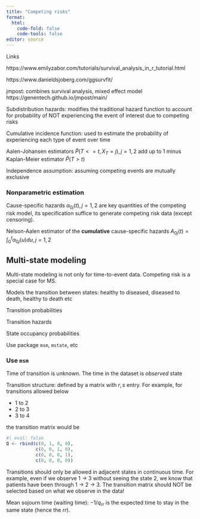 ```yaml
---
title: "Competing risks"
format: 
  html:
    code-fold: false
    code-tools: false
editor: source
---
```



Links 

https://www.emilyzabor.com/tutorials/survival_analysis_in_r_tutorial.html

https://www.danieldsjoberg.com/ggsurvfit/

jmpost: combines survival analysis, mixed effect model https://genentech.github.io/jmpost/main/



Subdistribution hazards: modifies the traditional hazard function to account for probability of NOT experiencing the event of interest due to competing risks

Cumulative incidence function: used to estimate the probability of experiencing each type of event over time

Aalen-Johansen estimators $\hat{P}(T<=t, X_T = j), j = 1, 2$ add up to 1 minus Kaplan-Meier estimator $\hat{P}(T>t)$

Independence assumption: assuming competing events are mutually exclusive


### Nonparametric estimation

Cause-specific hazards $\alpha_{0j}(t), j = 1,2$ are key quantities of the competing risk model, its specification suffice to generate competing risk data (except censoring).

Nelson-Aalen estimator of the **cumulative** cause-specific hazards $A_{0j}(t) = \int_0^t \alpha_{0j}(u) du, j = 1,2$ 









## Multi-state modeling

Multi-state modeling is not only for time-to-event data. Competing risk is a special case for MS.

Models the transition between states: healthy to diseased, diseased to death, healthy to death etc

Transition probabilities

Transition hazards

State occupancy probabilities 

Use package `msm`, `mstate`, etc

### Use `msm`

Time of transition is unknown. The time in the dataset is *observed* state

Transition structure: defined by a matrix with $r, s$ entry. For example, for transitions allowed below

- 1 to 2
- 2 to 3
- 3 to 4

the transition matrix would be 

```r
#| eval: false
Q <- rbind(c(0, 1, 0, 0), 
           c(0, 0, 1, 0), 
           c(0, 0, 0, 1),
           c(0, 0, 0, 0))
```

Transitions should only be allowed in adjacent states in continuous time. For example, even if we observe 1 -> 3 without seeing the state 2, we know that patients have been through 1 -> 2 -> 3. The transition matrix should NOT be selected based on what we observe in the data!


Mean sojourn time (waiting time): $-1/q_{rr}$ is the expected time to stay in the same state (hence the $rr$). 


